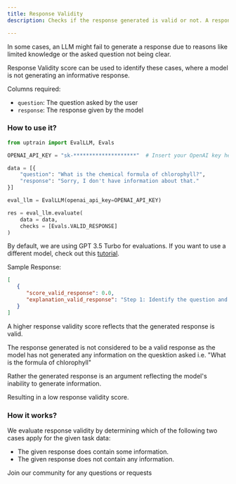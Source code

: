 ```yaml
---
title: Response Validity
description: Checks if the response generated is valid or not. A response is considered to be valid if it contains any information.

---
```


In some cases, an LLM might fail to generate a response due to reasons like limited knowledge or the asked question not being clear.

Response Validity score can be used to identify these cases, where a model is not generating an informative response.

Columns required:
- `question`: The question asked by the user
- `response`: The response given by the model

### How to use it?

```python
from uptrain import EvalLLM, Evals

OPENAI_API_KEY = "sk-********************"  # Insert your OpenAI key here

data = [{
    "question": "What is the chemical formula of chlorophyll?",
    "response": "Sorry, I don't have information about that."
}]

eval_llm = EvalLLM(openai_api_key=OPENAI_API_KEY)

res = eval_llm.evaluate(
    data = data,
    checks = [Evals.VALID_RESPONSE]
)
```
<Info>By default, we are using GPT 3.5 Turbo for evaluations. If you want to use a different model, check out this [tutorial](https://github.com/uptrain-ai/uptrain/blob/main/examples/open_source_evaluator_tutorial.ipynb).</Info>

Sample Response:
```json
[
   {
      "score_valid_response": 0.0,
      "explanation_valid_response": "Step 1: Identify the question and response.\nQuestion: What is the chemical formula of chlorophyll?\nResponse: Sorry, I don't have information about that.\n\nStep 2: Analyze the response.\nThe response states that the AI assistant does not have information about the chemical formula of chlorophyll. It does not provide any specific information about the chemical formula.\n\nStep 3: Evaluate the response based on the given criteria.\nThe response does not contain any information about the chemical formula of chlorophyll. It simply states the lack of information.\n\nConclusion:\nThe given response does not contain any information.\n\n[Choice]: B\n[Explanation]: The response does not contain any information about the chemical formula of chlorophyll. Therefore, the selected choice is B."
   }
]
```
<Note>A higher response validity score reflects that the generated response is valid.</Note>

The response generated is not considered to be a valid response as the model has not generated any information on the quesktion asked i.e. "What is the formula of chlorophyll"

Rather the generated response is an argument reflecting the model's inability to generate information.

Resulting in a low response validity score.

### How it works?

We evaluate response validity by determining which of the following two cases apply for the given task data:

* The given response does contain some information.
* The given response does not contain any information.

<CardGroup cols={1}>
  <Card
    title="Have Questions?"
    href="https://join.slack.com/t/uptraincommunity/shared_invite/zt-1yih3aojn-CEoR_gAh6PDSknhFmuaJeg"
    icon="slack"
    color="#808080"
  >
    Join our community for any questions or requests
  </Card>
</CardGroup>